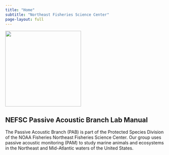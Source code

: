 ```yaml
---
title: "Home"
subtitle: "Northeast Fisheries Science Center"
page-layout: full
---
```


![](content/images/PAB_LOGO_FINAL_DARKBLUE.PNG){width="240"}

## NEFSC Passive Acoustic Branch Lab Manual

The Passive Acoustic Branch (PAB) is part of the Protected Species Division of the NOAA Fisheries Northeast Fisheries Science Center. Our group uses passive acoustic monitoring (PAM) to study marine animals and ecosystems in the Northeast and Mid-Atlantic waters of the United States.

